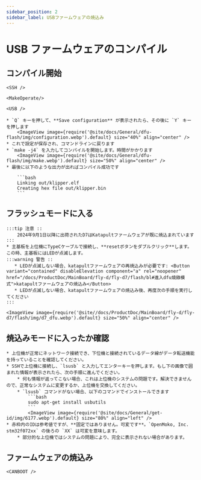 ```yaml
---
sidebar_position: 2
sidebar_label: USBファームウェアの焼込み
---
```




# USB ファームウェアのコンパイル


## コンパイル開始

    <SSH />

    <MakeOperate/>

    <USB />

    * `Q` キーを押して、**Save configuration** が表示されたら、その後に `Y` キーを押します
        <ImageView image={require('@site/docs/General/dfu-flash/img/configuration.webp').default} size="40%" align="center" />
    * これで設定が保存され、コマンドラインに戻ります
    * `make -j4` を入力してコンパイルを開始します。時間がかかります
        <ImageView image={require('@site/docs/General/dfu-flash/img/make.webp').default} size="50%" align="center" />
    * 最後に以下のような出力が出ればコンパイル成功です

        ```bash
        Linking out/klipper.elf
        Creating hex file out/klipper.bin
        ```
## フラッシュモードに入る

    :::tip 注意 ::
        2024年9月1日以降に出荷されたD7はKatapultファームウェアが既に焼込まれています
    :::
    * 主基板を上位機にTypeCケーブルで接続し、**resetボタンをダブルクリック**します。この時、主基板にはLEDが点滅します。
    :::warning 警告 ::
       * LEDが点滅しない場合、katapultファームウェアの再焼込みが必要です: <Button variant="contained" disableElevation component="a" rel="noopener" href="/docs/ProductDoc/MainBoard/fly-d/fly-d7/flash/bl#進入dfu燒錄模式">katapultファームウェアの焼込み</Button>
       * LEDが点滅しない場合、katapultファームウェアの焼込み後、再度次の手順を実行してください
    :::

    <ImageView image={require('@site//docs/ProductDoc/MainBoard/fly-d/fly-d7/flash/img/d7_dfu.webp').default} size="50%" align="center" />

## 焼込みモードに入ったか確認

    * 上位機が正常にネットワーク接続でき、下位機と接続されているデータ線がデータ転送機能を持っていることを確認してください。
    * SSHで上位機に接続し、`lsusb` と入力してエンターキーを押します。もし下の画像で囲まれた情報が表示されたら、次の手順に進んでください。
        * 何も情報が返ってこない場合、これは上位機のシステムの問題です。解決できませんので、正常なシステムに変更するか、上位機を交換してください。
        * `lsusb` コマンドがない場合、以下のコマンドでインストールできます
            ```bash
            sudo apt-get install usbutils
            ```
            <ImageView image={require('@site/docs/General/get-id/img/6177.webp').default} size="80%" align="left" /> 
    * 赤枠内のIDは参考値ですが、**固定ではありません。可変です**。`OpenMoko, Inc. stm32f072xx` の後ろの `XX` は可変を意味します。
        * 部分的な上位機ではシステムの問題により、完全に表示されない場合があります。

## ファームウェアの焼込み
    
    <CANBOOT />
